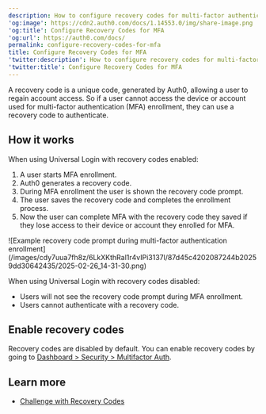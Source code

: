 ```yaml
---
description: How to configure recovery codes for multi-factor authentication.
'og:image': https://cdn2.auth0.com/docs/1.14553.0/img/share-image.png
'og:title': Configure Recovery Codes for MFA
'og:url': https://auth0.com/docs/
permalink: configure-recovery-codes-for-mfa
title: Configure Recovery Codes for MFA
'twitter:description': How to configure recovery codes for multi-factor authentication.
'twitter:title': Configure Recovery Codes for MFA
---
```

A recovery code is a unique code, generated by Auth0, allowing a user to regain account access. So if a user cannot access the device or account used for <Tooltip tip="Multi-factor authentication (MFA): User authentication process that uses a factor in addition to username and password such as a code via SMS." cta="View Glossary" href="/docs/glossary?term=multi-factor+authentication">multi-factor authentication</Tooltip> (MFA) enrollment, they can use a recovery code to authenticate.

## How it works

When using <Tooltip tip="Universal Login: Your application redirects to Universal Login, hosted on Auth0's Authorization Server, to verify a user's identity." cta="View Glossary" href="/docs/glossary?term=Universal+Login">Universal Login</Tooltip> with recovery codes enabled:

1. A user starts MFA enrollment.
2. Auth0 generates a recovery code.
3. During MFA enrollment the user is shown the recovery code prompt.
4. The user saves the recovery code and completes the enrollment process.
5. Now the user can complete MFA with the recovery code they saved if they lose access to their device or account they enrolled for MFA.

<Frame>![Example recovery code prompt during multi-factor authentication enrollment](/images/cdy7uua7fh8z/6LkXKthRal1r4vIPi3137l/87d45c4202087244b20259dd30642435/2025-02-26_14-31-30.png)</Frame>

When using Universal Login with recovery codes disabled:

* Users will not see the recovery code prompt during MFA enrollment.
* Users cannot authenticate with a recovery code.

## Enable recovery codes

Recovery codes are disabled by default. You can enable recovery codes by going to [Dashboard > Security > Multifactor Auth](https://manage.auth0.com/#/security/mfa).

## Learn more

* [Challenge with Recovery Codes](/docs/secure/multi-factor-authentication/authenticate-using-ropg-flow-with-mfa/challenge-with-recovery-codes)